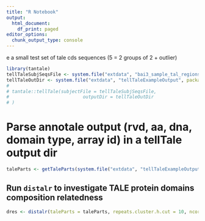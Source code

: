 ```yaml
---
title: "R Notebook"
output:
  html_document:
    df_print: paged
editor_options:
  chunk_output_type: console
---
```


e a small test set of tale cds sequences (5 = 2 groups of 2 + outlier)

```r
library(tantale)
tellTaleSubjSeqsFile <- system.file("extdata", "bai3_sample_tal_regions.fasta", package = "tantale", mustWork = T)
tellTaleOutDir <- system.file("extdata", "tellTaleExampleOutput", package = "tantale", mustWork = T)
# 
# tantale::tellTale(subjectFile = tellTaleSubjSeqsFile,
#                           outputDir = tellTaleOutDir
# )
```

# Parse annotale output (rvd, aa, dna, domain type, array id) in a tellTale output dir

```r
taleParts <- getTaleParts(system.file("extdata", "tellTaleExampleOutput", package = "tantale", mustWork = T))
```


## Run `distalr` to investigate TALE protein domains composition relatedness

```r
dres <- distalr(taleParts = taleParts, repeats.cluster.h.cut = 10, ncores = 6)

```


